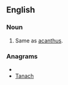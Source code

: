 ==English==

===Noun===
{{infl|en|noun}}

# Same as [[acanthus]].

===Anagrams===
* {{alphagram|aachnt}}
* [[Tanach#English|Tanach]]
